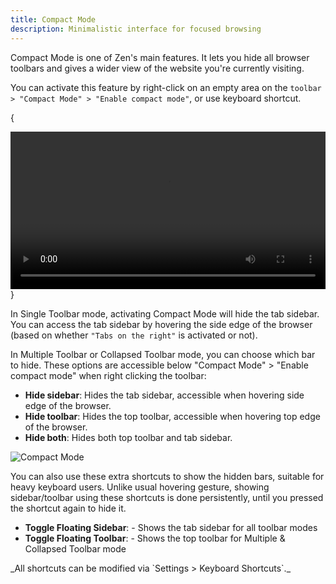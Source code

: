 ```yaml
---
title: Compact Mode
description: Minimalistic interface for focused browsing
---
```


Compact Mode is one of Zen's main features. It lets you hide all browser toolbars and gives a wider view of the website you're currently visiting.

You can activate this feature by right-click on an empty area on the `toolbar > "Compact Mode" > "Enable compact mode"`, or use <KeyboardShortcut shortcut="Alt + Ctrl + C" /> keyboard shortcut.

{
<div align="center">
  <video width="100%" loop autoPlay>
    <source src="/assets/user-manual/compact-mode/compact-mode.webm" />
    Your browser does not support the video tag.
  </video>
</div>
}

In Single Toolbar mode, activating Compact Mode will hide the tab sidebar. You can access the tab sidebar by hovering the side edge of the browser (based on whether `"Tabs on the right"` is activated or not).

In Multiple Toolbar or Collapsed Toolbar mode, you can choose which bar to hide. These options are accessible below "Compact Mode" > "Enable compact mode" when right clicking the toolbar:

- **Hide sidebar**: Hides the tab sidebar, accessible when hovering side edge of the browser.
- **Hide toolbar**: Hides the top toolbar, accessible when hovering top edge of the browser.
- **Hide both**: Hides both top toolbar and tab sidebar.

![Compact Mode](/assets/user-manual/compact-mode/enable-compact-mode.png)

You can also use these extra shortcuts to show the hidden bars, suitable for heavy keyboard users. Unlike usual hovering gesture, showing sidebar/toolbar using these shortcuts is done persistently, until you pressed the shortcut again to hide it.

- **Toggle Floating Sidebar**: <KeyboardShortcut shortcut="Alt + Ctrl + S" /> - Shows the tab sidebar for all toolbar modes
- **Toggle Floating Toolbar**: <KeyboardShortcut shortcut="Alt + Ctrl + W" /> - Shows the top toolbar for Multiple & Collapsed Toolbar mode

<Callout>
_All shortcuts can be modified via `Settings > Keyboard Shortcuts`._
</Callout>
